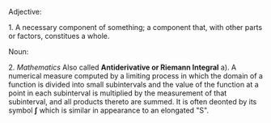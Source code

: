 Adjective:

1. A necessary component of something; a component that, with other parts or factors, constitues a whole.

Noun: 

2. ''Mathematics''  Also called '''Antiderivative or Riemann Integral''' a). A numerical measure computed by a limiting process in which the domain of a function is divided into small subintervals and the value of the function at a point in each subinterval is multiplied by the measurement of that subinterval, and all products thereto are summed. It is often deonted by its symbol '''ʃ''' which is similar in appearance to an elongated "S".